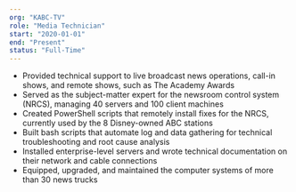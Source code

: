 ```yaml
---
org: "KABC-TV"
role: "Media Technician"
start: "2020-01-01"
end: "Present"
status: "Full-Time"
---
```


- Provided technical support to live broadcast news operations, call-in shows, and remote shows, such as The Academy Awards
- Served as the subject-matter expert for the newsroom control system (NRCS), managing 40 servers and 100 client machines
- Created PowerShell scripts that remotely install fixes for the NRCS, currently used by the 8 Disney-owned ABC stations
- Built bash scripts that automate log and data gathering for technical troubleshooting and root cause analysis
- Installed enterprise-level servers and wrote technical documentation on their network and cable connections
- Equipped, upgraded, and maintained the computer systems of more than 30 news trucks

